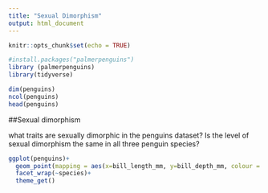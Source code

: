 ```yaml
---
title: "Sexual Dimorphism"
output: html_document
---
```


```r
knitr::opts_chunk$set(echo = TRUE)
```

```r
#install.packages("palmerpenguins")
library (palmerpenguins)
library(tidyverse)

dim(penguins)
ncol(penguins)
head(penguins)
```

##Sexual dimorphism

what traits are sexually dimorphic in the penguins dataset? Is the level of sexual dimorphism the same in all three penguin species?

```r
ggplot(penguins)+
  geom_point(mapping = aes(x=bill_length_mm, y=bill_depth_mm, colour = sex))+
  facet_wrap(~species)+
  theme_get()
```